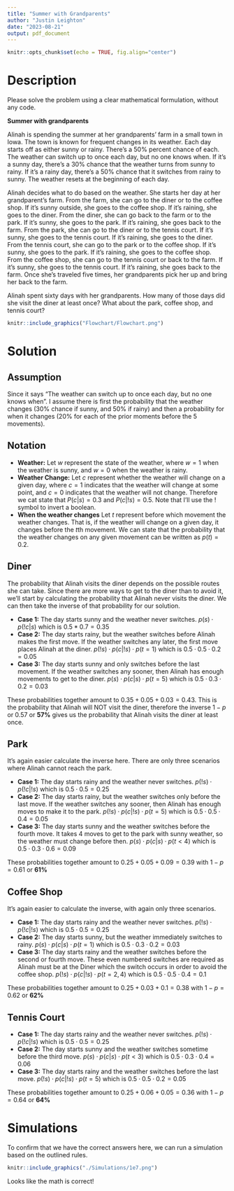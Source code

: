 ```yaml
---
title: "Summer with Grandparents"
author: "Justin Leighton"
date: "2023-08-21"
output: pdf_document
---
```


```r
knitr::opts_chunk$set(echo = TRUE, fig.align="center")
```

# Description

Please solve the problem using a clear mathematical formulation, without any code.

**Summer with grandparents**

Alinah is spending the summer at her grandparents’ farm in a small town in Iowa. The town is known for frequent changes in its weather. Each day starts off as either sunny or rainy. There’s a 50% percent chance of each. The weather can switch up to once each day, but no one knows when. If it’s a sunny day, there’s a 30% chance that the weather turns from sunny to rainy. If it’s a rainy day, there’s a 50% chance that it switches from rainy to sunny. The weather resets at the beginning of each day.

Alinah decides what to do based on the weather. She starts her day at her grandparent’s farm. From the farm, she can go to the diner or to the coffee shop. If it’s sunny outside, she goes to the coffee shop. If it’s raining, she goes to the diner. From the diner, she can go back to the farm or to the park. If it’s sunny, she goes to the park. If it’s raining, she goes back to the farm. From the park, she can go to the diner or to the tennis court. If it’s sunny, she goes to the tennis court. If it’s raining, she goes to the diner. From the tennis court, she can go to the park or to the coffee shop. If it’s sunny, she goes to the park. If it’s raining, she goes to the coffee shop. From the coffee shop, she can go to the tennis court or back to the farm. If it’s sunny, she goes to the tennis court. If it’s raining, she goes back to the farm. Once she’s traveled five times, her grandparents pick her up and bring her back to the farm.

Alinah spent sixty days with her grandparents. How many of those days did she visit the diner at least once? What about the park, coffee shop, and tennis court?

```r
knitr::include_graphics("Flowchart/Flowchart.png")
```

# Solution

## Assumption

Since it says “The weather can switch up to once each day, but no one knows when”. I assume there is first the probability that the weather changes (30% chance if sunny, and 50% if rainy) and then a probability for when it changes (20% for each of the prior moments before the 5 movements).

## Notation

* **Weather:** Let $w$ represent the state of the weather, where $w=1$ when the weather is sunny, and $w=0$ when the weather is rainy.
* **Weather Change:** Let $c$ represent whether the weather will change on a given day, where $c=1$ indicates that the weather will change at some point, and $c=0$ indicates that the weather will not change. Therefore we cat state that $P(c|s)=0.3$ and $P(c|!s)=0.5$. Note that I'll use the $!$ symbol to invert a boolean.
* **When the weather changes** Let $t$ represent before which movement the weather changes. That is, if the weather will change on a given day, it changes before the $t$th movement. We can state that the probability that the weather changes on any given movement can be written as $p(t)=0.2$.

## Diner

The probability that Alinah visits the diner depends on the possible routes she can take. Since there are more ways to get to the diner than to avoid it, we'll start by calculating the probability that Alinah never visits the diner. We can then take the inverse of that probability for our solution.

* **Case 1:** The day starts sunny and the weather never switches. $p(s) \cdot p(!c|s)$ which is $0.5 * 0.7 = 0.35$
* **Case 2:** The day starts rainy, but the weather switches before Alinah makes the first move. If the weather switches any later, the first move places Alinah at the diner. $p(!s) \cdot p(c|!s) \cdot p(t=1)$ which is $0.5 \cdot 0.5 \cdot 0.2 = 0.05$
* **Case 3:** The day starts sunny and only switches before the last movement. If the weather switches any sooner, then Alinah has enough movements to get to the diner. $p(s) \cdot p(c|s) \cdot p(t=5)$ which is $0.5 \cdot 0.3 \cdot 0.2 = 0.03$

These probabilities together amount to $0.35 + 0.05 + 0.03 = 0.43$. This is the probability that Alinah will NOT visit the diner, therefore the inverse $1-p$ or $0.57$ or $\boldsymbol{57\%}$ gives us the probability that Alinah visits the diner at least once.

## Park

It's again easier calculate the inverse here. There are only three scenarios where Alinah cannot reach the park.

* **Case 1:** The day starts rainy and the weather never switches. $p(!s) \cdot p(!c|!s)$ which is $0.5 \cdot 0.5 = 0.25$
* **Case 2:** The day starts rainy, but the weather switches only before the last move. If the weather switches any sooner, then Alinah has enough moves to make it to the park. $p(!s) \cdot p(c|!s) \cdot p(t=5)$ which is $0.5 \cdot 0.5 \cdot 0.4 = 0.05$
* **Case 3:** The day starts sunny and the weather switches before the fourth move. It takes 4 moves to get to the park with sunny weather, so the weather must change before then. $p(s) \cdot p(c|s) \cdot p(t<4)$ which is $0.5 \cdot 0.3 \cdot 0.6 = 0.09$

These probabilities together amount to $0.25 + 0.05 + 0.09 = 0.39$ with $1-p=0.61$ or $\boldsymbol{61\%}$

## Coffee Shop

It's again easier to calculate the inverse, with again only three scenarios.

* **Case 1:** The day starts rainy and the weather never switches. $p(!s) \cdot p(!c|!s)$ which is $0.5 \cdot 0.5 = 0.25$
* **Case 2:** The day starts sunny, but the weather immediately switches to rainy. $p(s) \cdot p(c|s) \cdot p(t=1)$ which is $0.5 \cdot 0.3 \cdot 0.2 = 0.03$
* **Case 3:** The day starts rainy and the weather switches before the second or fourth move. These even numbered switches are required as Alinah must be at the Diner which the switch occurs in order to avoid the coffee shop. $p(!s) \cdot p(c|!s) \cdot p(t=2,4)$ which is $0.5 \cdot 0.5 \cdot 0.4 = 0.1$

These probabilities together amount to $0.25 + 0.03 + 0.1 = 0.38$ with $1-p=0.62$ or $\boldsymbol{62\%}$

## Tennis Court

* **Case 1:** The day starts rainy and the weather never switches. $p(!s) \cdot p(!c|!s)$ which is $0.5 \cdot 0.5 = 0.25$
* **Case 2:** The day starts sunny and the weather switches sometime before the third move. $p(s) \cdot p(c|s) \cdot p(t<3)$ which is $0.5 \cdot 0.3 \cdot 0.4 = 0.06$
* **Case 3:** The day starts rainy and the weather switches before the last move. $p(!s) \cdot p(c|!s) \cdot p(t=5)$ which is $0.5 \cdot 0.5 \cdot 0.2 = 0.05$

These probabilities together amount to $0.25 + 0.06 + 0.05 = 0.36$ with $1-p=0.64$ or $\boldsymbol{64\%}$

# Simulations

To confirm that we have the correct answers here, we can run a simulation based on the outlined rules.

```r
knitr::include_graphics("./Simulations/1e7.png")
```

Looks like the math is correct!
